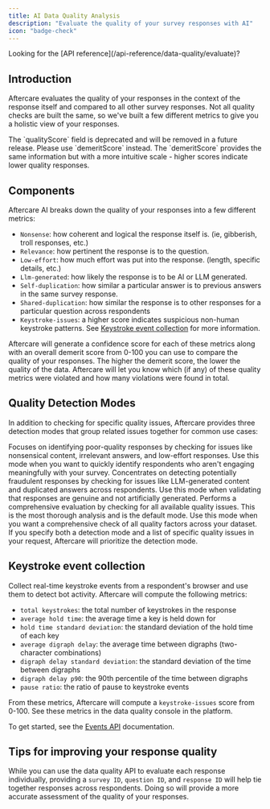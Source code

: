 ```yaml
---
title: AI Data Quality Analysis
description: "Evaluate the quality of your survey responses with AI"
icon: "badge-check"
---
```


<Tip>
  Looking for the [API reference](/api-reference/data-quality/evaluate)?
</Tip>

## Introduction

Aftercare evaluates the quality of your responses in the context of the response itself and compared to all other survey responses. Not all
quality checks are built the same, so we've built a few different metrics to give you a holistic view of your responses.

<Note type="warning">
  The `qualityScore` field is deprecated and will be removed in a future
  release. Please use `demeritScore` instead. The `demeritScore` provides the
  same information but with a more intuitive scale - higher scores indicate
  lower quality responses.
</Note>

## Components

Aftercare AI breaks down the quality of your responses into a few different metrics:

- `Nonsense`: how coherent and logical the response itself is. (ie, gibberish, troll responses, etc.)
- `Relevance`: how pertinent the response is to the question.
- `Low-effort`: how much effort was put into the response. (length, specific details, etc.)
- `Llm-generated`: how likely the response is to be AI or LLM generated.
- `Self-duplication`: how similar a particular answer is to previous answers in the same survey response.
- `Shared-duplication`: how similar the response is to other responses for a particular question across respondents
- `Keystroke-issues`: a higher score indicates suspicious non-human keystroke patterns. See [Keystroke event collection](#keystroke-event-collection) for more information.

Aftercare will generate a confidence score for each of these metrics along with an overall demerit score from 0-100 you can use to compare the quality of your responses. The higher the demerit score, the lower the quality of the data.
Aftercare will let you know which (if any) of these quality metrics were violated and how many violations were found in total.

## Quality Detection Modes

In addition to checking for specific quality issues, Aftercare provides three detection modes that group related issues together for common use cases:

<Card title="Responsiveness" icon="reply">
  Focuses on identifying poor-quality responses by checking for issues like
  nonsensical content, irrelevant answers, and low-effort responses.
  <Tip>
    Use this mode when you want to quickly identify respondents who aren't
    engaging meaningfully with your survey.
  </Tip>
</Card>

<Card title="Authenticity" icon="shield-check">
  Concentrates on detecting potentially fraudulent responses by checking for
  issues like LLM-generated content and duplicated answers across respondents.
  <Tip>
    Use this mode when validating that responses are genuine and not
    artificially generated.
  </Tip>
</Card>

<Card title="Composite" icon="list-check">
  Performs a comprehensive evaluation by checking for all available quality
  issues. This is the most thorough analysis and is the default mode.
  <Tip>
    Use this mode when you want a comprehensive check of all quality factors
    across your dataset.
  </Tip>
</Card>

<Note>
  If you specify both a detection mode and a list of specific quality issues in
  your request, Aftercare will prioritize the detection mode.
</Note>

## Keystroke event collection

Collect real-time keystroke events from a respondent's browser and use them to detect bot activity. Aftercare will compute the following metrics:

- `total keystrokes`: the total number of keystrokes in the response
- `average hold time`: the average time a key is held down for
- `hold time standard deviation`: the standard deviation of the hold time of each key
- `average digraph delay`: the average time between digraphs (two-character combinations)
- `digraph delay standard deviation`: the standard deviation of the time between digraphs
- `digraph delay p90`: the 90th percentile of the time between digraphs
- `pause ratio`: the ratio of pause to keystroke events

From these metrics, Aftercare will compute a `keystroke-issues` score from 0-100. See these metrics in the data quality console in the platform. 

To get started, see the [Events API](/integrations/events) documentation.

## Tips for improving your response quality

While you can use the data quality API to evaluate each response individually, providing a `survey ID`, `question ID`, and `response ID` will help tie together responses across respondents.
Doing so will provide a more accurate assessment of the quality of your responses.
